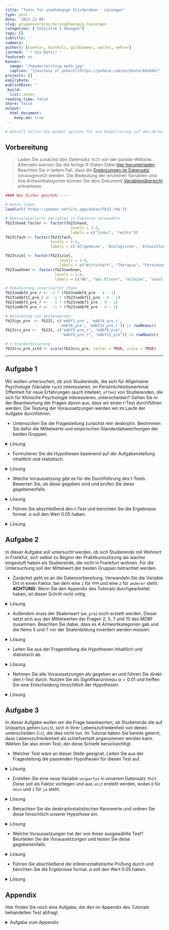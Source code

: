 ```yaml
---
title: "Tests für unabhängige Stichproben - Lösungen" 
type: post
date: '2022-12-09' 
slug: gruppenvergleiche-unabhaengig-loesungen 
categories: ["Statistik I Übungen"] 
tags: [] 
subtitle: ''
summary: '' 
authors: [koehler, buchholz, goldhammer, walter, nehler] 
lastmod: '`r Sys.Date()`'
featured: no
banner:
  image: "/header/writing_math.jpg"
  caption: "[Courtesy of pxhere](https://pxhere.com/en/photo/662606)"
projects: []
expiryDate: ''
publishDate: ''
_build:
  list: never
reading_time: false
share: false
output:
  html_document:
    keep_md: true
---
```



```r
# Aktuell sollen die global options für die Kompilierung auf den default Einstellungen gelassen werden
```

## Vorbereitung

> Laden Sie zunächst den Datensatz `fb23` von der pandar-Website. Alternativ können Sie die fertige R-Daten-Datei [<i class="fas fa-download"></i> hier herunterladen](/daten/fb23.rda). Beachten Sie in jedem Fall, dass die [Ergänzungen im Datensatz](/lehre/statistik-i/gruppenvergleiche-unabhaengig/#prep) vorausgesetzt werden. Die Bedeutung der einzelnen Variablen und ihre Antwortkategorien können Sie dem Dokument [Variablenübersicht](/lehre/statistik-i/variablen.pdf) entnehmen.


```r
#### Was bisher geschah: ----

# Daten laden
load(url('https://pandar.netlify.app/daten/fb23.rda'))

# Nominalskalierte Variablen in Faktoren verwandeln
fb23$hand_factor <- factor(fb23$hand,
                             levels = 1:2,
                             labels = c("links", "rechts"))
fb23$fach <- factor(fb23$fach,
                    levels = 1:5,
                    labels = c('Allgemeine', 'Biologische', 'Entwicklung', 'Klinische', 'Diag./Meth.'))

fb23$ziel <- factor(fb23$ziel,
                        levels = 1:4,
                        labels = c("Wirtschaft", "Therapie", "Forschung", "Andere"))
fb23$wohnen <- factor(fb23$wohnen, 
                      levels = 1:4, 
                      labels = c("WG", "bei Eltern", "alleine", "sonstiges"))

# Rekodierung invertierter Items
fb23$mdbf4_pre_r <- -1 * (fb23$mdbf4_pre - 4 - 1)
fb23$mdbf11_pre_r <- -1 * (fb23$mdbf11_pre - 4 - 1)
fb23$mdbf3_pre_r <-  -1 * (fb23$mdbf3_pre - 4 - 1)
fb23$mdbf9_pre_r <-  -1 * (fb23$mdbf9_pre - 4 - 1)

# Berechnung von Skalenwerten
fb23$gs_pre  <- fb23[, c('mdbf1_pre', 'mdbf4_pre_r', 
                        'mdbf8_pre', 'mdbf11_pre_r')] |> rowMeans()
fb23$ru_pre <-  fb23[, c("mdbf3_pre_r", "mdbf6_pre", 
                         "mdbf9_pre_r", "mdbf12_pre")] |> rowMeans()

# z-Standardisierung
fb23$ru_pre_zstd <- scale(fb23$ru_pre, center = TRUE, scale = TRUE)
```

***

## Aufgabe 1
Wir wollen untersuchen, ob sich Studierende, die sich für Allgemeine Psychologie (Variable `fach`) interessieren, im Persönlichkeitsmerkmal Offenheit für neue Erfahrungen (auch Intellekt, `offen`) von Studierenden, die sich für Klinische Psychologie interessieren, unterscheiden? Gehen Sie in der Beantwortung der Fragen davon aus, dass wir einen $t$-Test durchführen werden. Die Testung der Voraussetzungen werden wir im Laufe der Aufgabe durchführen.

* Untersuchen Sie die Fragestellung zunächst rein deskriptiv. Bestimmen Sie dafür die Mittelwerte und empirischen Standardabweichungen der beiden Gruppen. 

<details><summary>Lösung</summary>

In der Variable `fach` liegen 5 verschiedene Fächer vor. Es interessieren aber nur zwei Ausprägungen davon, weshalb wir ein Subset aus unseren Daten bilden. Dieses legen wir in einem neuen Datensatz ab, den wir `data1` nennen, da er zur ersten Aufgabe gehört. 

```r
table(fb23$fach)
data1 <- fb23[fb23$fach=="Allgemeine"|fb23$fach=="Klinische", ]
```

Damit im neuen Datensatz die alten Levels nicht mehr existieren (und bspw. bei Nutzung von `table()` mit einer Häufigkeit von 0 angezeigt werden), verwenden wir den Befehl `droplevels()`.

```r
table(data1$fach)
data1$fach <- droplevels(data1$fach)
table(data1$fach)
```

Beachten Sie, dass dieses Vorgehen aber keine Personen ausschließt, die das Lieblingsfach nicht angegeben haben. Dies können wir aber durch eine weitere Reduktion des Datensatzes erreichen.

```r
data1 <- data1[!is.na(data1$fach),]

```

**Deskriptivstatistische Beantwortung der Fragestellung: grafisch**

```r
boxplot(data1$offen ~ data1$fach,
        xlab="Interessenfach", ylab="Offenheit für neue Erfahrungen", 
        las=1, cex.lab=1.5, 
        main="Interessenfach und Offenheit")
```

**Deskriptivstatistische Beantwortung der Fragestellung: statistisch**
Die `describeBy()` Funktion aus dem Paket `psych` kann uns helfen, direkt die deskriptiven Maße getrennt für unsere beiden Gruppen zu erstellen.

```r
library(psych)
describeBy(x = data1$offen, group = data1$fach)
```
Allerdings haben wir auch gelernt, dass die Funktion `describeBy()` nur Populationsschätzer für Varianz und Standardabweichung berichtet. Deshalb müssen wir die empirische Schätzung mittels der Korrektur durchführen. Hierfür gibt es natürlich verschiedene Wege. Wir ziehen uns in dem Code alle Offenheits-Werte, die Personen mit den jeweiligen Fächern angegeben haben und legen Sie jeweils in ein Objekt (`offen_A` und `offen_K`) ab. Diese Objekte sind Vektoren und enthalten somit NUR die Offenheits-Werte. Allerdings müssen wir hier fehlende Werte beachten, da es sein könnte, dass eine Person zwar die Frage nach ihrem Lieblingsfach, aber nicht die Frage nach ihrer Offenheit. In dem Beispiel kommt das zwar nicht vor, aber zur Sicherheit haben wir den Code allgemein gültig geschrieben.

```r
offen_A <- data1$offen[(data1$fach=="Allgemeine")]
sigma_A <- sd(offen_A)
n_A <- length(offen_A[!is.na(offen_A)])
sd_A <- sigma_A * sqrt((n_A - 1) / n_A)
sd_A 

offen_K <- data1$offen[(data1$fach=="Klinische")]
sigma_K <- sd(offen_K)
n_K <- length(offen_K[!is.na(offen_K)])
sd_K <- sigma_K * sqrt((n_K-1) / n_K)
sd_K
```

Mittelwert der Allgemeinen Psychologen ($M = `r round(mean(offen_A), 2)`$, $SD_ = `r round(sd_A, 2)`$ unterscheidet sich deskriptivstatistisch vom Mittelwert der Klinischen ($M = `r round(mean(offen_K), 2)`$, $SD = `r round(sd_K, 2)`$).

</details>

* Formulieren Sie die Hypothesen basierend auf der Aufgabenstellung inhaltlich und statistisch.

<details><summary>Lösung</summary>
**Hypothesen**

* Art des Effekts: Unterschiedshypothese  
* Richtung des Effekts: Ungerichtet $\rightarrow$ ungerichtete Hypothesen  
* Größe des Effekts: Unspezifisch  

Hypothesenpaar (inhaltlich):

* $H_0$: Die Offenheitswerte unterscheiden sich nicht zwischen Studierenden, die als Lieblingsfach klinische, und Studierenden, die als Lieblingsfach allgemeine Psychologie angegeben haben.
* $H_1$: Die Offenheitswerte unterscheiden sich zwischen Studierenden, die als Lieblingsfach klinische, und Studierenden, die als Lieblingsfach allgemeine Psychologie angegeben haben.

Hypothesenpaar (statistisch):  

* $H_0$: $\mu_\text{Allgemeine} =   \mu_\text{Klinische}$
* $H_1$: $\mu_\text{Allgemeine} \ne \mu_\text{Klinische}$

</details>


* Welche Voraussetzung gibt es für die Durchführung des $t$-Tests. Bewerten Sie, ob diese gegeben sind und prüfen Sie diese gegebenenfalls.

<details><summary>Lösung</summary>

Die zusätzlichen Voraussetzungen sind die folgenden:

1.  zwei unabhängige Stichproben $\rightarrow$ ist gegeben
2.  die einzelnen Messwerte innerhalb der Gruppen sind voneinander unabhängig (Messwert einer Vpn hat keinen Einfluss auf den Messwert einer anderen) $\rightarrow$ kann als gegeben angeommen werden
3.  das untersuchte Merkmal ist in den Grundgesamtheiten der beiden Gruppen normalverteilt $\rightarrow$ (ggf.) optische Prüfung
4.  Homoskedastizität: Varianzen der Variablen innerhalb der beiden Populationen sind gleich $\rightarrow$ Levene-Test


**Voraussetzungsprüfung: Normalverteilung**
```r
par(mfrow=c(1,2))
hist(offen_K, xlim=c(0.5,5.5), ylim=c(0,0.5), main="Offenheit\n(Klinische)", xlab="", ylab="", las=1, prob=T)
curve(dnorm(x, mean=mean(offen_K, na.rm=T), sd=sd(offen_K, na.rm=T)), col="red", lwd=2, add=T)
qqnorm(offen_K)
qqline(offen_K, col="red")
```


```r
par(mfrow=c(1,2))
hist(offen_A, xlim=c(0.5,5.5), main="Offenheit\n(Allgemeine)", xlab="", ylab="", las=1, prob=T)
curve(dnorm(x, mean=mean(offen_A, na.rm=T), sd=sd(offen_A, na.rm=T)), col="red", lwd=2, add=T)
qqnorm(offen_A)
qqline(offen_A, col="red")
```

Wir sehen anhand der Abbildungen, dass unsere empirischen Verteilungen nicht den theoretischen Normalverteilungen entsprechen, was vor allem na einem Deckeneffekt liegt (viele Personen haben die maximale Offenheit gewählt). Gleichzeitig wissen wir durch den zentralen Grenzwertsatz, dass die Stichprobenkennwerteverteilung bei großem $N$ bei kleineren Verletzungen der Symmetrie trotzdem der gewünschten Verteilung folgt. Da wir eine große Stichprobe und keine starke Verletzung der Symmetrie vorliegen haben, bleiben wir erstmal bei der Durchführung des $t$-Tests und untersuchen die Varianzhomogenität.

**Voraussetzungsprüfung: Varianzhomogenität**

```r
library(car)
leveneTest(data1$offen ~ data1$fach)
```
```r
levene <- leveneTest(data1$offen ~ data1$fach)
f <- round(levene$`F value`[1], 2)
p <- round(levene$`Pr(>F)`[1], 3)
```

$F$(`r levene$Df[1]`, `r levene$Df[2]`) = `r f`, $p$ = `r p` $\rightarrow$ Das Ergebnis ist nicht signifikant, die $H_0$ wird beibehalten und Varianzhomogenität angenommen.
</details>

* Führen Sie abschließend den t-Test und berichten Sie die Ergebnisse formal. $\alpha$ soll den Wert 0.05 haben.

<details><summary>Lösung</summary>

**Durchführung des _t_-Tests**

```r
t.test(data1$offen ~ data1$fach,           # abhängige Variable ~ unabhängige Variable
       paired = F,                   # Stichproben sind unabhängig 
       alternative = "two.sided",         # zweiseitige Testung
       var.equal = T,                # Varianzhomogenität ist gegeben (-> Levene-Test)
       conf.level = .95)             # alpha = .05 
```

```r
ttest <- t.test(data1$offen ~ data1$fach, paired = F, alternative = "two.sided", var.equal = T, conf.level = .95) 
```

**Formales Berichten des Ergebnisses**

Es wurde untersucht, ob sich Studierende, die sich für Allgemeine Psychologie interessieren, im Persönlichkeitsmerkmal Offenheit für neue Erfahrungen von Studierenden, die sich für Klinische Psychologie interessieren, unterscheiden. Deskriptiv liegt ein solcher Unterschied vor: Die Mittelwerte betragen `r round(mean(offen_A), 2)` (Allgemeine, $SD = `r round(mean(sd_A), 2)`$) und `r round(mean(offen_K), 2)` (Klinische, $SD = `r round(mean(sd_K), 2)`$). Der entsprechende $t$-Test zeigt jedoch ein nicht signifikantes Ergebnis (_t_(_df_ = `r ttest$parameter`, zweis.) = `r round(ttest$statistic, 2)`, $p$ = `r round(ttest$p.value, 3)`). Die Nullhypothese konnte nicht verworfen werden und wird beibehalten. Die Studierenden unterscheiden sich nicht im Persönlichkeitsmerkmal *Offenheit für neue Erfahrungen* unabhängig davon, ob sie sich für Allgemeine Psychologie oder für Klinische Psychologie interessieren.

</details>

## Aufgabe 2

In dieser Aufgabe soll untersucht werden, ob sich Studierende mit Wohnort in Frankfut, sich selbst zu Beginn der Praktikumsstizung als wacher eingestuft haben als Studierende, die nicht in Frankfurt wohnen. Für die Untersuchung soll der Mittelwert der beiden Gruppen betrachtet werden.

* Zunächst geht es an die Datenvorbereitung. Verwandeln Sie die Variable Ort in einen Faktor, bei dem eine `1` für `FFM` und eine `2` für `anderer` steht. **ACHTUNG**: Wenn Sie den Appendix des Tutorials durchgearbeitet haben, ist dieser Schritt nicht nötig

<details><summary>Lösung</summary>

```r
# Achtung, nur einmal durchführen (ansonsten Datensatz neu einladen und Code erneut durchlaufen lassen!)
fb23$ort <- factor(fb23$ort, levels=c(1,2), labels=c("FFM", "anderer"))
```

</details>

* Außerdem muss der Skalenwert (`wm_pre`) noch erstellt werden. Dieser setzt sich aus den Mittelwerten der Fragen 2, 5, 7 und 10 des MDBF zusammen. Beachten Sie dabei, dass es 4 Antwortkategorien gab und die Items 5 und 7 vor der Skalenbildung invertiert werden müssen.

<details><summary>Lösung</summary>

```r
# Rekodierung invertierter Items
fb23$mdbf5_pre_r <- -1 * (fb23$mdbf5_pre - 4 - 1)
fb23$mdbf7_pre_r <- -1 * (fb23$mdbf7_pre - 4 - 1)

# Berechnung von Skalenwerten
fb23$wm_pre  <- fb23[, c('mdbf1_pre', 'mdbf5_pre_r', 
                        'mdbf7_pre_r', 'mdbf10_pre')] |> rowMeans()
```

</details>

* Leiten Sie aus der Fragestellung die Hypothesen inhaltlich und statistisch ab.

<details><summary>Lösung</summary>

**Hypothesen**

* Art des Effekts: Unterschiedshypothese  
* Richtung des Effekts: Gerichtet $\rightarrow$ gerichtete Hypothesen  
* Größe des Effekts: Unspezifisch  

Hypothesenpaar (inhaltlich):

* $H_0$: Studierende, die in Frankfurt wohnen, schätzen sich selbst zu Beginn des Praktikums weniger oder gleich wach ein als Studierende, die nicht in Frankfurt wohnen.
* $H_1$: Studierende, die in Frankfurt wohnen, schätzen sich selbst zu Beginn des Praktikums wacher ein als Studierende, die nicht in Frankfurt wohnen.

Hypothesenpaar (statistisch):  

* $H_0$: $\mu_\text{FFM} \leq   \mu_\text{andere}$
* $H_1$: $\mu_\text{FFM} > \mu_\text{andere}$

</details>

* Nehmen Sie alle Voraussetzungen als gegeben an und führen Sie direkt den t-Test durch. Nutzen Sie als Signifikanzniveau $\alpha = 0.01$ und treffen Sie eine Entscheidung hinsichtlich der Hypothesen.

<details><summary>Lösung</summary>


```r
t.test(fb23$wm_pre ~ fb23$ort,           # abhängige Variable ~ unabhängige Variable
       paired = F,                   # Stichproben sind unabhängig 
       alternative = "greater",         # einseitige Testung
       var.equal = T,                # Varianzhomogenität ist gegeben (-> Levene-Test)
       conf.level = .99)             # alpha = .05 
```

In der inferenzstatistischen Testung zeigt sich kein signifikanter Unterschied. Wir würden also die $H0$ beibehalten, auch wenn der Mittelwert der Gruppe FFM deskriptiv ein wenig größer ist.

</details>



## Aufgabe 3

In dieser Aufgabe wollen wir die Frage beantworten, ob Studierende die auf Unipartys gehen (`uni3`), sich in Ihrer Lebenszufriedenheit von denen unterscheiden (`lz`), die dies nicht tun. Im Tutorial haben Sie bereits gelernt, dass Lebenszufriedenheit als schiefverteilt angenommen werden kann. Wählen Sie also einen Test, der diese Schiefe berücksichtigt.

* Welcher Test wäre an dieser Stelle geeignet. Leiten Sie aus der Fragestellung die passenden Hypothesen für diesen Test auf.

<details><summary>Lösung</summary>

**Hypothesen**

* Art des Effekts: Unterschiedshypothese  
* Richtung des Effekts: Ungerichtet $\rightarrow$ ungerichtete Hypothesen  
* Größe des Effekts: Unspezifisch  

Hypothesenpaar (inhaltlich):

* $H_0$: Studierende, die Unipartys besuchen, erreichen im Mittel gleiche Werte der Lebenszufriedenheit wie Studierende, die diese Partys nicht besuchen.
* $H_1$: Studierende, die Unipartys besuchen, erreichen im Mittel unterschiedliche Werte der Lebenszufriedenheit als Studierende, die diese Partys nicht besuchen.

Hypothesenpaar (statistisch):  

* $H_0$: $\eta_\text{Unipartys} \neq \eta_\text{keine Unipartys}$  
* $H_1$: $\eta_\text{Unipartys} =   \eta_\text{keine Unipartys}$

</details>

* Erstellen Sie eine neue Variable `unipartys` in unserem Datensatz `fb23`. Diese soll als Faktor vorliegen und aus `uni3` erstellt werden, wobei `0` für `nein` und `1` für `ja` steht.

<details><summary>Lösung</summary>
```r
# Nominalskalierte Variablen in Faktoren verwandeln
fb23$unipartys <- factor(fb23$uni3,
                             levels = 0:1,
                             labels = c("nein", "ja"))
```


</details>


* Betrachten Sie die deskriptivstatistischen Kennwerte und ordnen Sie diese hinsichtlich unserer Hypothese ein.

<details><summary>Lösung</summary>

**Deskriptivstatistische Beantwortung der Fragestellung: grafisch**

```r
boxplot(fb23$lz ~ fb23$unipartys,
        ylab="Lebenszufriedenheit", 
        las=1, cex.lab=1.5, 
        main="Unipartys und Lebenszufriedenheit")
```

**Deskriptivstatistische Beantwortung der Fragestellung: statistisch**

```r
describeBy(fb23$lz, fb23$unipartys)
```

```r
deskr <- describeBy(fb23$lz, fb23$unipartys)
party <- summary(fb23[which(fb23$unipartys=="ja"), "lz"])
noparty <- summary(fb23[which(fb23$unipartys=="nein"), "lz"])
```

Rein deskriptiv unterscheiden sich die beiden Gruppen in ihrer mittleren Lebenszufriedenheit

</details>

* Welche Voraussetzungen hat der von Ihnen ausgewählte Test? Beurteilen Sie die Voraussetzungen und testen Sie diese gegebenenfalls.

<details><summary>Lösung</summary>

1.  zwei unabhängige Stichproben $\rightarrow$ ok
2.  die einzelnen Messwerte sind innerhalb der beiden Gruppen voneinander unabhängig (Messwert einer Vpn hat keinen Einfluss auf den Messwert einer anderen) $\rightarrow$ ok
3.  das untersuchte Merkmal ist stetig (mindestens singulär-ordinal skaliert) $\rightarrow$ Fragebogenscore mit begrenzter Anzahl, aber wir nehmen diese als nahe genug an $\infty$ an
4.  das Merkmal folgt in beiden Gruppen der gleichen Verteilung

**Voraussetzungsprüfung: gleiche Verteilung**

```r
par(mfrow=c(1,2))
lz_party <- fb23[which(fb23$unipartys=="ja"), "lz"]
hist(lz_party, xlim=c(1,9), ylim=c(0,0.5), main="Lebenzufriedenheit\n(Unipartys)", xlab="", ylab="", las=1, prob=T)
curve(dnorm(x, mean=mean(lz_party, na.rm=T), sd=sd(lz_party, na.rm=T)), col="red", lwd=2, add=T)
qqnorm(lz_party)
qqline(lz_party, col="red")
```


```r
par(mfrow=c(1,2))
lz_noparty <- fb23[which(fb23$unipartys=="nein"), "lz"]
hist(lz_noparty, xlim=c(1,9), main="Lebenszufriedenheit\n(Keine Unipartys)", xlab="", ylab="", las=1, prob=T)
curve(dnorm(x, mean=mean(lz_noparty, na.rm=T), sd=sd(lz_noparty, na.rm=T)), col="red", lwd=2, add=T)
qqnorm(lz_noparty)
qqline(lz_noparty, col="red")
```

```r
leveneTest(fb23$lz ~ fb23$unipartys)
``` 


</details>

* Führen Sie abschließend die inferenzstatistische Prüfung durch und berichten Sie die Ergebnisse formal. $\alpha$ soll den Wert 0.05 haben.

<details><summary>Lösung</summary>

**Durchführung des Wilcoxon-Tests**

```r
wilcox.test(fb23$lz ~ fb23$unipartys, # abhängige Variable ~ unabhängige Variable
       paired = F,                   # Stichproben sind unabhängig 
       alternative = "two.sided",      # zweiseitige Testung 
       conf.level = .95)             # alpha = .05 
```

```r
wilcox <- wilcox.test(fb23$lz ~ fb23$unipartys, paired = F, alternative = "two.sided",  conf.level = .95)
```

**Formales Berichten des Ergebnisses** 

Es wurde untersucht, ob Studierende, die auf Unipartys gehen, sich in der Lebenszufriedenheit von denen unterscheiden, die das nicht tun. Deskriptiv  zeigt sich, dass die Uniparty-Gänger:innen zufriedener sind ($Mdn = `r round(deskr$ja$median, 1)`$) als die, die das nicht tun ($Mdn = `r round(deskr$nein$median, 1)`$). entsprechende Wilcoxon-Test zeigt ein signifikantes Ergebnis ($W = `r round(wilcox$statistic, 1)`$, $p = `r round(wilcox$p.value, 3)`$). Die Nullhypothese wird daher verworfen. Studierende, die auf Unipartys gehen, unterscheiden sich im Mittel in ihrer Lebenszufriedenheit von denen, die dies nicht tun.


</details>



## Appendix

Hier finden Sie noch eine Aufgabe, die den im Appendix des Tutorials behandelten Test abfragt.

<details><summary> Aufgabe zum Appendix </summary>
Ist die Wahrscheinlichkeit dafür, neben dem Studium einen Job (`job`) zu haben, die gleiche für Erstsemesterstudierende der Psychologie die in einer Wohngemeinschaft wohnen wie für Studierenden die bei ihren Eltern wohnen (`wohnen`)? Führen Sie die Testung mit $\alpha = 0.05$ durch.

<details><summary>Lösung</summary>

Beide Variablen sind nominalskaliert $\rightarrow \chi^2$-Test

**Vorbereitung der Daten**

Die Variable `job` wurde schon im Appendix des Tutorials erstellt. Trotzdem hier nochmal zur Sicherheit, damit das Dokument der Lösungen in sich stimmig ist. Wenn Sie diesen Befehl schon ausgeführt haben, sollten Sie ihn aber nicht nochmal ausführen. Sonst müssen Sie den Datensatz neu laden und bis zu diesem Zeitpunkt wieder ausführen.

```r
fb23$job <- factor(fb23$job, levels=c(1,2), labels=c("nein", "ja"))
``` 

Weiterhin gibt es bei der Variable `wohnen` mehr als die beiden Ausprägungen, die wir vergleichen wollen. Also reduzieren wir den Datensatz und legen den neuen Datensatz unter dem Namen `data4` für die dritte Aufgabe ab.

```r
data4 <- fb23[(which(fb23$wohnen=="WG"|fb23$wohnen=="bei Eltern")),] # Neuer Datensatz der nur Personen beinhaltet, die entweder bei den Eltern oder in einer WG wohnen
levels(data4$wohnen)
data4$wohnen <- droplevels(data4$wohnen) 
# Levels "alleine" und "sonstiges" wurden eliminiert
levels(data4$wohnen)
``` 

**Voraussetzungen**  

1. Die einzelnen Beobachtungen sind voneinander unabhängig $\rightarrow$ ok
2. Jede Person lässt sich eindeutig einer Kategorie bzw. Merkmalskombination zuordnen $\rightarrow$ ok
3. Zellbesetzung für alle $n_{ij}$ > 5 $\rightarrow$ Prüfung anhand von Häufigkeitstabelle 

```r
tab <- table(data4$wohnen, data4$job)
tab
```

$\rightarrow n_{ij}$ > 5 in allen Zellen gegeben

**Hypothesen**

* Art des Effekts: Zusammenhangshypothese
* Richtung des Effekts: Ungerichtet
* Größe des Effekts: Unspezifisch

Hyothesenpaar (inhaltlich):  

* $H_0$: Studierende die in einer WG wohnen und Studierende die bei ihren Eltern wohnen haben mit gleicher Wahrscheinlichkeit einen Job bzw. keinen Job.  
* $H_1$: Studierende die in einer WG wohnen und Studierende die bei ihren Eltern wohnen unterscheiden sich in der Wahrscheinlichkeit einen Job bzw. keinen Job neben dem Studium zu haben.  

Hypothesenpaar (statistisch):  

* $H_0$: $\pi_{ij} =    \pi_{i\bullet} \cdot \pi_{\bullet j}$  
* $H_1$: $\pi_{ij} \neq \pi_{i\bullet} \cdot \pi_{\bullet j}$ 

**Durchführung des $\chi^2$-Test in R**

```r
chisq.test(tab, correct=FALSE)
```

```r
chi2 <- chisq.test(tab, correct=FALSE)

```

$\chi^2$ = `r round(chi2$statistic, 3)`, df = `r chi2$parameter`, p = `r round(chi2$p.value, 3)` $\rightarrow H_0$

**Effektstärke Phi ($\phi$)**

```r
library(psych)
phi(tab)
```

**Ergebnisinterpretation**

Es wurde untersucht, ob sich Studierende die in einer WG wohnen und Studierende die bei ihren Eltern wohnen darin unterscheiden, ob sie einen Job haben oder nicht (Job vs. kein Job). Zur Beantwortung der Fragestellung wurde ein Vierfelder-Chi-Quadrat-Test für unabhängige Stichproben berechnet. Der Zusammenhang zwischen Wohnsituation und Berufstätigkeit ist nicht signifikant ($\chi^2$(`r chi2$parameter`) = `r round(chi2$statistic, 3)`, _p_ = `r round(chi2$p.value, 3)`), somit wird die Nullhypothese beibehalten. Der Effekt ist von vernachlässigbarer Stärke ($\phi$ = `r phi(tab)`). Studierende die in einer WG wohnen und Studierende die bei ihren Eltern wohnen haben also mit gleicher Wahrscheinlichkeit einen Job bzw. keinen Job. 
</details>
</details>